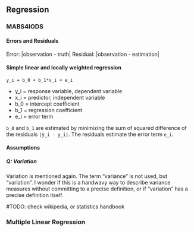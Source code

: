 ## Regression

### MABS4IODS

#### Errors and Residuals

Error: |observation - truth|
Residual: |observation - estimation|

#### Simple linear and locally weighted regression

```
y_i = b_0 + b_1*x_i + e_i
```

 - y_i = response variable, dependent variable
 - x_i = predictor, independent variable
 - b_0 = intercept coefficient
 - b_1 = regression coefficient
 - e_i = error term


`b_0` and `b_1` are estimated by minimizing the sum of squared difference of the residuals `|ŷ_i - y_i|`. The residuals estimate the error term `e_i`.


#### Assumptions



##### Q: Variation
 
 Variation is mentioned again. The term "variance" is not used, but "variation".
 I wonder if this is a handwavy way to describe variance measures without committing to a precise definition, or if "variation" has a precise definition itself.
 
 #TODO: check wikipedia, or statistics handbook
 
 
 
 
### Multiple Linear Regression
 
 
 

